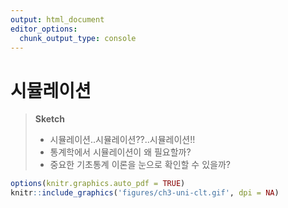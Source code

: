 ```yaml
---
output: html_document
editor_options: 
  chunk_output_type: console
---
```



# 시뮬레이션 {#Simulation}

> **Sketch**
>
> - 시뮬레이션..시뮬레이션??..시뮬레이션!!
> - 통계학에서 시뮬레이션이 왜 필요할까? 
> - 중요한 기초통계 이론을 눈으로 확인할 수 있을까?


```r
options(knitr.graphics.auto_pdf = TRUE)
knitr::include_graphics('figures/ch3-uni-clt.gif', dpi = NA)
```

